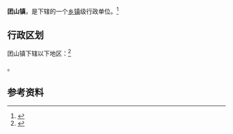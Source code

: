{{中国乡级行政区|43/05/21/108/000}}

'''团山镇'''，是{{PRC admin/fullname|43/05/21/108/000|3}}下辖的一个[[乡镇|乡镇]]级行政单位。<ref>{{PRC admin/ref sgc|{{PRC admin/parent|43/05/21/108/000}}}}</ref>

== 行政区划 ==

团山镇下辖以下地区：<ref>{{PRC admin/ref sgc|43/05/21/108/000}}</ref>

{{PRC admin/children|43/05/21/108/000}}。

== 参考资料 ==

{{reflist}}

{{行政区划小作品}}
{{PRC admin/navcat|43/05/21/108/000}}